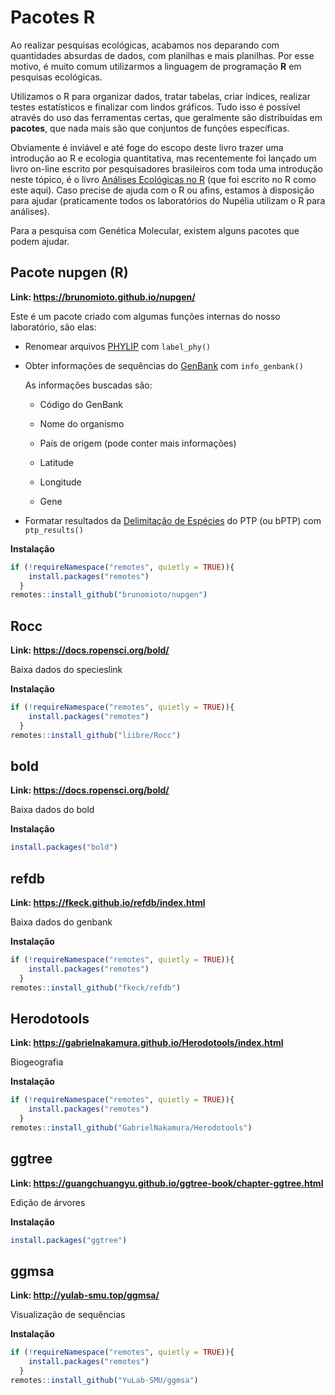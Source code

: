 # Pacotes R

Ao realizar pesquisas ecológicas, acabamos nos deparando com quantidades absurdas de dados, com planilhas e mais planilhas. Por esse motivo, é muito comum utilizarmos a linguagem de programação **R** em pesquisas ecológicas.

Utilizamos o R para organizar dados, tratar tabelas, criar índices, realizar testes estatísticos e finalizar com lindos gráficos. Tudo isso é possível através do uso das ferramentas certas, que geralmente são distribuídas em **pacotes**, que nada mais são que conjuntos de funções específicas.

Obviamente é inviável e até foge do escopo deste livro trazer uma introdução ao R e ecologia quantitativa, mas recentemente foi lançado um livro on-line escrito por pesquisadores brasileiros com toda uma introdução neste tópico, é o livro [Análises Ecológicas no R](https://analises-ecologicas.netlify.app/) (que foi escrito no R como este aqui). Caso precise de ajuda com o R ou afins, estamos à disposição para ajudar (praticamente todos os laboratórios do Nupélia utilizam o R para análises).

Para a pesquisa com Genética Molecular, existem alguns pacotes que podem ajudar.

## Pacote nupgen (R)

**Link: [https://brunomioto.github.io/nupgen/](https://brunomioto.github.io/nupgen/)**

Este é um pacote criado com algumas funções internas do nosso laboratório, são elas:

-   Renomear arquivos [PHYLIP](softwares.qmd#phyml) com `label_phy()`

-   Obter informações de sequências do [GenBank](bancos-geneticos.qmd#genbank) com `info_genbank()`

    As informações buscadas são:

    -   Código do GenBank

    -   Nome do organismo

    -   País de origem (pode conter mais informações)

    -   Latitude

    -   Longitude

    -   Gene

-   Formatar resultados da [Delimitação de Espécies](softwares.qmd#delimitadores-de-especies) do PTP (ou bPTP) com `ptp_results()`

**Instalação**
```r
if (!requireNamespace("remotes", quietly = TRUE)){
    install.packages("remotes")
  }
remotes::install_github("brunomioto/nupgen")
```


## Rocc

**Link: [https://docs.ropensci.org/bold/](https://docs.ropensci.org/bold/)**

Baixa dados do specieslink

**Instalação**
```r
if (!requireNamespace("remotes", quietly = TRUE)){
    install.packages("remotes")
  }
remotes::install_github("liibre/Rocc")
```


## bold

**Link: [https://docs.ropensci.org/bold/](https://docs.ropensci.org/bold/)**

Baixa dados do bold

**Instalação**
```r
install.packages("bold")
```


## refdb

**Link: [https://fkeck.github.io/refdb/index.html](https://fkeck.github.io/refdb/index.html)**

Baixa dados do genbank

**Instalação**
```r
if (!requireNamespace("remotes", quietly = TRUE)){
    install.packages("remotes")
  }
remotes::install_github("fkeck/refdb")
```


## Herodotools

**Link: [https://gabrielnakamura.github.io/Herodotools/index.html](https://gabrielnakamura.github.io/Herodotools/index.html)**

Biogeografia

**Instalação**
```r
if (!requireNamespace("remotes", quietly = TRUE)){
    install.packages("remotes")
  }
remotes::install_github("GabrielNakamura/Herodotools")
```


## ggtree

**Link: [https://guangchuangyu.github.io/ggtree-book/chapter-ggtree.html](https://guangchuangyu.github.io/ggtree-book/chapter-ggtree.html)**

Edição de árvores

**Instalação**

```r
install.packages("ggtree")
```


## ggmsa

**Link: [http://yulab-smu.top/ggmsa/](http://yulab-smu.top/ggmsa/)**

Visualização de sequências

**Instalação**

```r
if (!requireNamespace("remotes", quietly = TRUE)){
    install.packages("remotes")
  }
remotes::install_github("YuLab-SMU/ggmsa")
```
